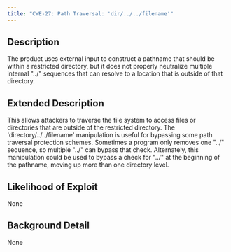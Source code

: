 ```yaml
---
title: "CWE-27: Path Traversal: 'dir/../../filename'"
---
```


## Description
The product uses external input to construct a pathname that should be within a restricted directory, but it does not properly neutralize multiple internal "../" sequences that can resolve to a location that is outside of that directory.

## Extended Description

This allows attackers to traverse the file system to access files or directories that are outside of the restricted directory.
The 'directory/../../filename' manipulation is useful for bypassing some path traversal protection schemes. Sometimes a program only removes one "../" sequence, so multiple "../" can bypass that check. Alternately, this manipulation could be used to bypass a check for "../" at the beginning of the pathname, moving up more than one directory level.


## Likelihood of Exploit
None

## Background Detail
None
        